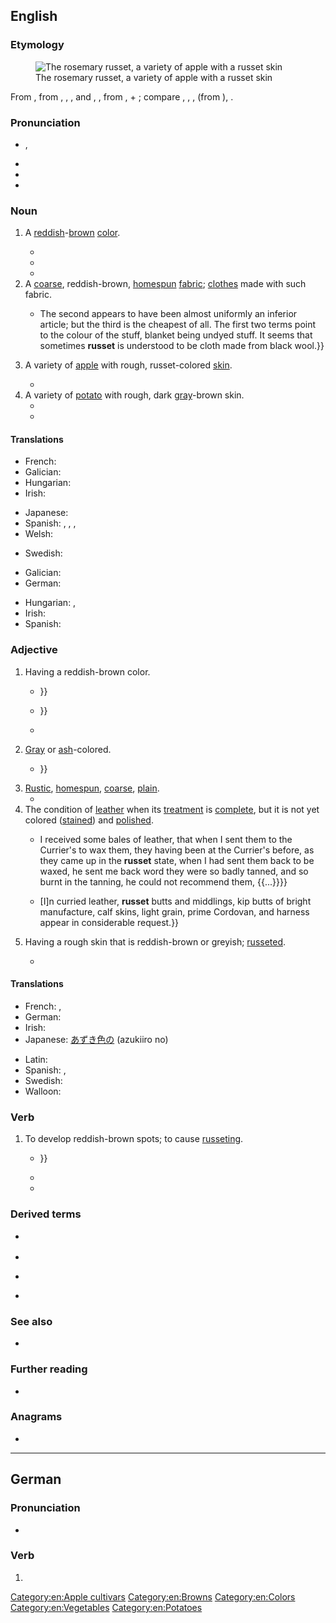 {{also|rußet}}
==English==
{{was wotd|2017|July|11}}

===Etymology===
{{root|en|ine-pro|*h₁rewdʰ-}}
[[File:Rosemary Russet (LA 65A) on tree, National Fruit Collection (acc. 1973-143).jpg|thumb|The rosemary russet, a variety of apple with a russet skin]]

From {{inh|en|enm|russet}}, from {{der|en|xno|russet}}, {{m|fro|rossat}}, {{m|fro|roset}}, and {{der|en|frm|rosset}}, {{m|frm|rousset||[[reddish]], [[reddish]]-[[brown#Adjective|brown]]; a [[rough#Adjective|rough]] [[wool]] [[cloth]]}}, from {{der|en|frm|rous}}, {{m|frm|rus||to [[rouse]]}} + {{m|frm|-et||''suffix indicating [[diminution]]''}}; compare {{cog|LL.|rossetum}}, {{m|la|russetum}}, {{m|la|russeta||rough wool cloth}}, {{cog|la|russus||[[red#Adjective|red]]}} (from {{cog|ine-pro|*h₁rewdʰ-||red}}), {{cog|oc|rosseta||rough wool cloth}}.

===Pronunciation===
* {{a|RP|GA}} {{enPR|rŭsʹĭt}}, {{IPA|en|/ˈɹʌsɪt/}}
* {{rhymes|en|ʌsɪt}}
* {{hyphenation|en|rus|set}}
* {{audio|en|LL-Q1860 (eng)-Vealhurl-russet.wav |Audio (UK)}}

===Noun===
{{en-noun|~}}

# A [[reddish]]-[[brown#Adjective|brown]] [[color]].
#: {{color panel|80461B}}
#* {{quote-book|en|author=Francis Gouldman|authorlink=Francis Gouldman|chapter=Rhacĭnus|chapterurl=https://books.google.com/books?id=Oum0dWCeOFsC&pg=PA11-IA201|title=A Copious Dictionary in Three Parts: I. The English before the Latin <cite>[...]</cite> II. The Latin before the English <cite>[...]</cite> III. The Proper Names of Persons, Places, and Other Things Necessary to the Understanding of Historians and Poets <cite>[...]</cite> The Whole Being a Comprisal of Thomasius and Rider’s Foundations, Holland’s and Holyoak’s Superstructure and Improvements <cite>[...]</cite>|location=London|publisher=Printed by John Field|year=1664|oclc=23638387|passage=Rhacĭnus, ni; m. Plin[y] ex {{lang|el|ῥάχινον}}, ob coloris ſimilitudinem. ''A fiſh of '''ruſſet''' colour.''}}
#* {{quote-book|en|author=James [Bentley] Gordon|chapter=I|title=A History of Ireland, from the Earliest Accounts to the Accomplishment of the Union with Great Britain in 1801. </cite>[...]<cite> In Two Volumes|location=Dublin|publisher=Printed by John Jones, 90, Bride-Street|year=1805|volume=I|page=6|pageurl=https://books.google.com/books?id=5xC9qUvTzCQC&pg=PA6|oclc=955108823|passage=Many of theſe [turf-bogs] are capable of being converted by induſtry into excellent ground, and, where they occupy not too great a proportion of the land, they compenſate for their '''ruſſet''' or ſable hues by the abundance of fuel which they yield.}}
#* {{quote-book|en|author=Robert Frost|authorlink=Robert Frost|chapter={{w|After Apple-Picking}}|title={{w|North of Boston}}|location=London|publisher=[[w:David Nutt (publisher)|David Nutt]]|year=1914|page=78|pageurl=https://archive.org/stream/northofboston00frosrich#page/78/mode/1up/|oclc=4397967|passage=And I could tell / What form my dreaming was about to take. / Magnified apples appear and disappear, / Stem end and blossom end, / And every fleck of '''russet''' showing clear.}}
# A [[coarse]], reddish-brown, [[homespun]] [[fabric]]; [[clothes]] made with such fabric.
#* {{quote-book|en|author=James E[dwin] Thorold Rogers|authorlink=Thorold Rogers|chapter=On the Price of Textile Fabrics and Clothing|title=A History of Agriculture and Prices in England: From the Year after the Oxford Parliament (1259) to the Commencement of the Continental War (1793): Compiled Entirely from Original and Contemporaneous Records|location=Oxford|publisher=[[w:Oxford University Press|Clarendon Press]]|year=1866|volume=I (1259–1400)|page=575|pageurl=https://books.google.com/books?id=HDxKAAAAYAAJ&pg=PA575|oclc=811018067|passage=Of the various kinds of woollens, the cheapest appear to be those which are known by the names of ‘bluett,’ ‘'''russet''',’ and ‘blanket.’ {{...}} The second appears to have been almost uniformly an inferior article; but the third is the cheapest of all. The first two terms point to the colour of the stuff, blanket being undyed stuff. It seems that sometimes '''russet''' is understood to be cloth made from black wool.}}
# A variety of [[apple]] with rough, russet-colored [[skin#Noun|skin]].
#: {{syn|en|russeting}}
#: {{cot|en|reinette}}
#* {{quote-book|en|author=Alan Davidson|authorlink=Alan Davidson (food writer)|chapter=apple|editor={{w|Tom Jaine}}|title={{w|The Oxford Companion to Food}}|edition=3rd|location=Oxford|publisher={{w|Oxford University Press}}|year=2014|page=30|pageurl=https://books.google.com/books?id=bIIeBQAAQBAJ&pg=PA30|isbn=978-0-19-967733-7|passage='''Russet''' is the name of a group of apples with distinctive matt brown skin, often spotted or with a faint red flush, and of a flattened lopsided shape. The flesh is crisp and the apples keep well. The flavour is unusual and pearlike. '''Russets''' are used both for eating and for cooking.}}
# A variety of [[potato]] with rough, dark [[gray]]-brown skin.
#* {{quote-book|en|chapter=Agriculture|title=[[w:Encyclopædia Britannica|Encyclopaedia Britannica: Or, a Dictionary of Arts, Sciences, and Miscellaneous Literature]]|edition=5th enlarged and improved|location=Edinburgh|publisher=Printed at the Encyclopædia Press, for [[w:Constable & Robinson|Archibald Constable and Company]]; London: Gale and Fenner; York: Thomas Wilson and Sons|year=1817|volume=I|page=322, column 2|pageurl=https://books.google.com/books?id=OiZeAAAAcAAJ&pg=PP342|oclc=29809783|passage=The cauſe of the curled diſease he attributes to potatoes being of late years produced from ſeed inſtead of roots as formerly. Such will not ſtand good more than two or three years, uſe what method you pleaſe. Laſt ſpring he ſet the old red and white '''ruſſets''', and had not a curled potato amongſt them.}}
#* {{quote-book|en|author=Cinda Chavich|chapter=Potatoes|title=The Waste Not, Want Not Cookbook: Save Food, Save Money, and Save the Planet|location=Victoria, B.C.|publisher=TouchWood Editions|year=2015|page=129|pageurl=https://books.google.com/books?id=4HomBgAAQBAJ&pg=PA129|isbn=978-1-77151-111-7|passage=Potatoes come in so many different shapes, sizes, colors, and types that you need to choose the right potato for the job—dry fluffy '''russets''' for baking or gnocchi, waxy reds for potato salads, buttery yellow Sieglinde and blue heirlooms for colorful mashes, French fingerlings to steam for fancy dinners.}}

====Translations====
{{trans-top|color}}
* French: {{t+|fr|roux}}
* Galician: {{t+|gl|ocre|f}}
* Hungarian: {{t+|hu|rőt}}
* Irish: {{t|ga|donnrua|m}} {{qualifier|of cloth}}
{{trans-mid}}
* Japanese: {{t|ja|あずき色|tr=azukiiro}}
* Spanish: {{t+|es|ocre|m}}, {{t|es|marrojizo|m}}, {{t|es|marrojiza|f}}, {{t|es|color teja}}
* Welsh: {{t|cy|rhytgoch}}
{{trans-bottom}}

{{trans-top|fabric}}
* Swedish: {{t+|sv|vadmal|n|c}} {{qualifier|historical in this tense: red-brown, coarse fabric}}
{{trans-mid}}
{{trans-bottom}}

{{trans-top|apple}}
* Galician: {{t+|gl|reineta|f}}
* German: {{t+|de|Renette|f}}
{{trans-mid}}
* Hungarian: {{t|hu|ranett}}, {{t|hu|ranét}}
* Irish: {{t|ga|rua-úll|m}}
* Spanish: {{t|es|reineta|f}}
{{trans-bottom}}

{{trans-top|potato}}
{{trans-mid}}
{{trans-bottom}}

===Adjective===
{{en-adj}}

# Having a reddish-brown color.
#* {{quote-book|en|author=William Shakespeare|authorlink=William Shakespeare|chapter=[[w:Hamlet|The Tragedie of Hamlet, Prince of Denmarke]]|title=[[w:First Folio|Mr. William Shakespeares Comedies, Histories, & Tragedies: Published According to the True Originall Copies]]|location=London|publisher=Printed by [[w:William Jaggard|Isaac Iaggard]], and [[w:Edward Blount|Ed[ward] Blount]]|year=c. 1599–1601|year_published=1623|section=Act I, scene i|page=153, column 2|pageurl=https://books.google.com/books?id=uNtBAQAAMAAJ&pg=RA2-PA253|oclc=606515358|passage=But looke, the Morne in '''Ruſſet''' Mantle clad, / Walkes [[o'er|o're]] the dew of yon high Eaſterne Hill, {{...}}}}
#* {{quote-journal|en|author=[Samuel Jackson] Pratt|authorlink=Samuel Jackson Pratt|title=The Cherry-Tree|magazine={{w|The Scots Magazine}}|location=Edinburgh|publisher=Printed by Murray and Cochrane|month=November|year=1786|volume=XLVIII|page=556, column 2|pageurl=https://books.google.com/books?id=eNwRAAAAYAAJ&pg=PA556|oclc=984403415|passage=Oh, long may thoſe, bleſt Cherry-Tree, / Whoſe generous hearts incircle thee, / A deſtiny ſo partial ſhare, / As actual bliſs and fancied care! / And long as theſe fair woodbines twine / Around this '''ruſſet''' coat of thine, / May I to all thy friends be join'd / In fondeſt union of the mind: {{...}}}}
#* {{quote-book|en|author=Alison Gardiner|chapter=15|title=The Serpent of Eridor|location=Kibworth Beauchamp, Leicestershire|publisher=Matador|year=2015|page=104|pageurl=https://books.google.com/books?id=c68kBQAAQBAJ&pg=PA104|isbn=978-1-78462-078-3|passage=Arnak shook his heavy '''russet''' head, bemused.}}
# {{lb|en|archaic}} [[gray|Gray]] or [[ash]]-colored.
#* {{quote-book|en|author=William Shakespeare|authorlink=William Shakespeare|chapter=[[w:A Midsummer Night's Dream|A Midsommer Nights Dreame]]|title=[[w:First Folio|Mr. William Shakespeares Comedies, Histories, & Tragedies: Published According to the True Originall Copies]]|location=London|publisher=Printed by [[w:William Jaggard|Isaac Iaggard]], and [[w:Edward Blount|Ed[ward] Blount]]|year=c. 1590–1597|year_published=1623|section=Act III, scene ii|page=151, columns 1–2|pageurl=https://books.google.com/books?id=uNtBAQAAMAAJ&pg=PA153|oclc=606515358|passage=[W]hen they him ſpie, / As Wilde-geeſe, that the creeping Fowler eye, / Or '''ruſſed'''{{sic|russet}}-pated [[chough]]es, many in ſort / (Riſing and cawing at the guns report) / Seuer themſelues, and madly ſweepe the skye: / So at his ſight, away his fellowes flye, {{...}}}}
# [[rustic|Rustic]], [[homespun]], [[coarse]], [[plain]].
#* {{RQ:Shakespeare Love's Labour's Lost Q1|act=V|scene=ii|url=https://books.google.com/books?id=uyDPAAAAMAAJ&pg=PT72|format=full|passage=Hencefoorth my wooing minde ſhalbe expreſt / In '''ruſſet''' yeas, and honeſt kerſie noes.}}
# The condition of [[leather]] when its [[treatment]] is [[complete#Adjective|complete]], but it is not yet colored ([[stain#Verb|stained]]) and [[polish#Verb|polished]].
#* {{quote-journal|en|title=Duty on Leather: Report from the Select Committee on the Petitions Relating to the Duty on Leather|journal=The Literary Panorama, being a Compendium of National Papers and Parliamentary Reports, Illustrative of the History, Statistics, and Commerce of the Empire; a Universal Epitome of Interesting and Amusing Intelligence from All Quarters of the Globe; a Review of Books, and Magazine of Varieties, Forming a Complete Annual Register|location=London|publisher=Printed by Cox and Baylis, {{w|Great Queen Street}}, for C. Taylor, No. 108, {{w|Hatton Garden}}, {{w|Holborn}}|month=June|year=1813|volume=XIII|page=720|pageurl=https://books.google.com/books?id=IInfAAAAMAAJ&pg=PA719|oclc=|passage={{...}} I received some bales of leather, that when I sent them to the Currier's to wax them, they having been at the Currier's before, as they came up in the '''russet''' state, when I had sent them back to be waxed, he sent me back word they were so badly tanned, and so burnt in the tanning, he could not recommend them, {{...}}}}
#* {{quote-journal|en|title=Commercial Epitome|newspaper=[[w:The Economist|The Economist, Weekly Commercial Times, Bankers’ Gazette, and Railway Monitor: A Political, Literary, and General Newspaper]]|location=[London|publisher=Economist Office]|date=22 July 1871|volume=XXIX|issue=1,456|page=885, column 1|pageurl=https://books.google.com/books?id=RsM5AQAAMAAJ&pg=PA885|oclc=886630294|passage=Usually the London leather trade exhibits little animation during the latter part of June, but this year a fair general business was transacted at Leadenhall. {{...}} [I]n curried leather, '''russet''' butts and middlings, kip butts of bright manufacture, calf skins, light grain, prime Cordovan, and harness appear in considerable request.}}
# {{lb|en|botany}} Having a rough skin that is reddish-brown or greyish; [[russeted]].
#* {{quote-book|en|author=Jennifer A. Jordan|chapter=Remembering Applies|title=Edible Memory: The Lure of Heirloom Tomatoes & Other Forgotten Foods|location=Chicago, Ill.; London|publisher={{w|University of Chicago Press}}|year=2015|page=98|pageurl=https://books.google.com/books?id=q77nBgAAQBAJ&pg=PA98|isbn=978-0-226-22810-5|passage=Many apple varieties are mottled or '''russet''', with a rough, dull skin hiding crisp, flavorful flesh.}}

====Translations====
{{trans-top|color}}
* French: {{t+|fr|roux|m}}, {{t+|fr|rousse|f}}
* German: {{t+|de|rostbraun}}
* Irish: {{t|ga|donnrua}}
* Japanese: [[あずき色]]の (azukiiro no)
{{trans-mid}}
* Latin: {{t|la|russus}}
* Spanish: {{t|es|marrojizo}}, {{t|es|marrojiza|f}}
* Swedish: {{t+|sv|rödbrun}}
* Walloon: {{t+|wa|rosse|m|f}}
{{trans-bottom}}

===Verb===
{{en-verb|pres_ptc2=russetting|past2=russetted}}

# {{lb|en|ambitransitive|of apples, pears, etc.}} To develop reddish-brown spots; to cause [[russeting]].
#* {{quote-book|en|author=T. R. Unruh|author2=P. H. Westigard|author3=K. S. Hagen|chapter=Pear Psylla|editors=J. R. Nechols [''et al.'']|title=Biological Control in the Western United States: Accomplishments and Benefits of Regional Research Project W-84, 1964–1989|series=University of California Division of Agriculture and Natural Resources Publication|seriesvolume=3361|location=Oakland, Calif.|publisher=Division of Agriculture and Natural Resources, {{w|University of California}}|year=1995|page=95|pageurl=https://books.google.com/books?id=lZh0gFJwx0UC&pg=PA95|isbn=978-1-879906-25-9|passage=Pear psylla causes damage when nymphs, feeding at high densities on leaves, produce enough honeydew to drip onto the fruit. A black, sooty mold fungus then grows into the honeydew, distorting and '''russeting''' the fruit surface, which substantially lowers its commercial value, {{...}}}}
#* {{quote-book|en|author=John E. Jackson|chapter=Flowers and Fruits|title=The Biology of Apples and Pears|series=Biology of Horticultural Crops|location=Cambridge|publisher={{w|Cambridge University Press}}|year=2003|page=323|pageurl=https://books.google.com/books?id=VH8Xwfbnr3wC&pg=PA323|isbn=978-0-521-38018-8|passage=Cultivars differ greatly in their propensity to '''russet''': the characteristic is heritable but more than one factor seems to be involved{{nb...}}.}}
#* {{quote-book|en|author=Eric [Linn] Ormsby|authorlink=Eric Ormsby|chapter=Time’s Covenant|title=Time’s Covenant: Selected Poems|location=Emeryville, Ont.|publisher={{w|Biblioasis}}|year=2007|section=prologue, stanza 3|page=256|pageurl=https://books.google.com/books?id=pUeCCgAAQBAJ&pg=PA256|isbn=978-1-897231-21-0|passage=I surprised my own amazement in the looking glass / where the resinous radiance of a chandelier / '''russeted''' the chaise longue and the chiffonier. / Autumn lay over everything I loved.}}

===Derived terms===
{{der-top}}
* {{l|en|russet apple}} {{qualifier|see above}}
* {{l|en|russeted}}
{{der-mid}}
* {{l|en|russeting}}
* {{l|en|russet potato}} {{qualifier|see above}}
{{der-bottom}}

===See also===
* {{l|en|Appendix:Colors}}

===Further reading===
* {{pedia|russet (disambiguation)}}

===Anagrams===
* {{anagrams|en|a=ersstu|Suters|estrus|struse|surest|tusser}}

[[Category:en:Apple cultivars]]
[[Category:en:Browns]]
[[Category:en:Colors]]
[[Category:en:Vegetables]]
[[Category:en:Potatoes]]

----

==German==

===Pronunciation===
* {{audio|de|De-russet.ogg|Audio}}

===Verb===
{{head|de|verb form}}

# {{standard spelling of|de|from=SLDE|rußet}}